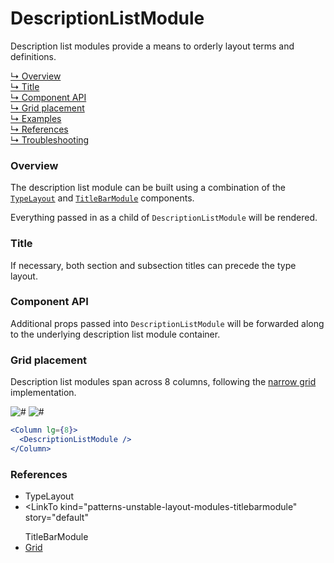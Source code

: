 

# DescriptionListModule

Description list modules provide a means to orderly layout terms and definitions.

[↳ Overview](#overview)  
[↳ Title](#title)  
[↳ Component API](#component-api)  
[↳ Grid placement](#grid-placement)  
[↳ Examples](#examples)  
[↳ References](#references)  
[↳ Troubleshooting](#troubleshooting)

### Overview

The description list module can be built using a combination of the [`TypeLayout`](#references) and [`TitleBarModule`](#references) components.

Everything passed in as a child of `DescriptionListModule` will be rendered.

<Canvas>
  <Story
    id="patterns-unstable-layout-modules-descriptionlistmodule--default"
    parameters={parameters}
  />
</Canvas>

### Title

If necessary, both section and subsection titles can precede the type layout.

<Canvas>
  <Story
    id="patterns-unstable-layout-modules-descriptionlistmodule--variant"
    parameters={parameters}
  />
</Canvas>

### Component API

<ArgsTable />

Additional props passed into `DescriptionListModule` will be forwarded along to the underlying description list module container.

### Grid placement

Description list modules span across 8 columns, following the [narrow grid](#references) implementation.

<Row>
  <Column>
    <img alt="#" src="#" />
  </Column>

  <Column>
    <img alt="#" src="#" />
  </Column>
</Row>

```jsx
<Column lg={8}>
  <DescriptionListModule />
</Column>
```

<Examples />

### References

- <LinkTo kind="components-typelayout" story="default">
    TypeLayout
  </LinkTo>
- <LinkTo
    kind="patterns-unstable-layout-modules-titlebarmodule"
    story="default"
  >
    TitleBarModule
  </LinkTo>
- [Grid](https://react.carbondesignsystem.com/?path=/docs/grid--narrow)

<Troubleshooting />
